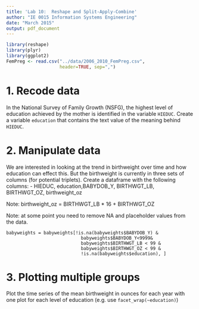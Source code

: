 ```yaml
---
title: 'Lab 10:  Reshape and Split-Apply-Combine'
author: "IE 0015 Information Systems Engineering"
date: "March 2015"
output: pdf_document
---
```


```r
library(reshape)
library(plyr)
library(ggplot2)
FemPreg <- read.csv("../data/2006_2010_FemPreg.csv",
                    header=TRUE, sep=",")
```

# 1. Recode data

In the National Survey of Family Growth (NSFG), the highest level of education achieved by the mother is identified in the variable `HIEDUC`.  Create a variable `education` that contains the text value of the meaning behind `HIEDUC`.

# 2. Manipulate data

We are interested in looking at the trend in birthweight over time and how education can effect this.  But the birthweight is currently in three sets of columns (for potential triplets).  Create a dataframe with the following columns:
  -  HIEDUC, education,BABYDOB\_Y, BIRTHWGT\_LB, BIRTHWGT\_OZ, birthweight\_oz
  
Note: birthweight\_oz = BIRTHWGT\_LB * 16 + BIRTHWGT\_OZ

Note: at some point you need to remove NA and placeholder values from the data.

```
babyweights = babyweights[!is.na(babyweights$BABYDOB_Y) & 
                            babyweights$BABYDOB_Y<9999& 
                            babyweights$BIRTHWGT_LB < 99 & 
                            babyweights$BIRTHWGT_OZ < 99 & 
                            !is.na(babyweights$education), ]
```

#  3. Plotting multiple groups

Plot the time series of the mean birthweight in ounces for each year with one plot for each level of education (e.g. use `facet_wrap(~education)`)
